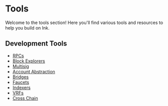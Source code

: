 # Tools

Welcome to the tools section! Here you'll find various tools and resources to help you build on Ink.

## Development Tools

- [RPCs](/build/tools/rpcs)
- [Block Explorers](/build/tools/block-explorers)
- [Multisig](/build/tools/multisig)
- [Account Abstraction](/build/tools/account-abstraction)
- [Bridges](/build/tools/bridges)
- [Faucets](/quick-start/faucets)
- [Indexers](/build/tools/indexers)
- [VRFs](/build/tools/vrf)
- [Cross Chain](/build/tools/crosschain)

